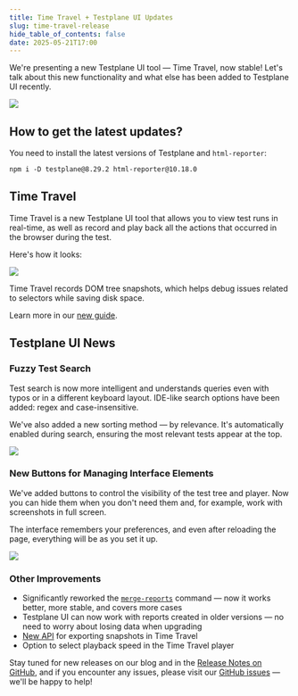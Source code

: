 ```yaml
---
title: Time Travel + Testplane UI Updates
slug: time-travel-release
hide_table_of_contents: false
date: 2025-05-21T17:00
---
```



We're presenting a new Testplane UI tool — Time Travel, now stable! Let's talk about this new functionality and what else has been added to Testplane UI recently.

![](/img/blog/time-travel.png)

<!-- truncate -->

## How to get the latest updates?

You need to install the latest versions of Testplane and `html-reporter`:

```shell
npm i -D testplane@8.29.2 html-reporter@10.18.0
```

## Time Travel

Time Travel is a new Testplane UI tool that allows you to view test runs in real-time, as well as record and play back all the actions that occurred in the browser during the test.

Here's how it looks:

![](/img/docs/guides/time-travel-demo.gif)

Time Travel records DOM tree snapshots, which helps debug issues related to selectors while saving disk space.

Learn more in our [new guide][time-travel-guide].

## Testplane UI News

### Fuzzy Test Search

Test search is now more intelligent and understands queries even with typos or in a different keyboard layout. IDE-like search options have been added: regex and case-insensitive.

We've also added a new sorting method — by relevance. It's automatically enabled during search, ensuring the most relevant tests appear at the top.

![](/img/blog/fuzzy-search.gif)

### New Buttons for Managing Interface Elements

We've added buttons to control the visibility of the test tree and player. Now you can hide them when you don't need them and, for example, work with screenshots in full screen.

The interface remembers your preferences, and even after reloading the page, everything will be as you set it up.

![](/img/blog/show-hide-buttons.gif)

### Other Improvements

-   Significantly reworked the [`merge-reports`](/docs/v8/html-reporter/html-reporter-commands/#merge-reports) command — now it works better, more stable, and covers more cases
-   Testplane UI can now work with reports created in older versions — no need to worry about losing data when upgrading
-   [New API](https://github.com/gemini-testing/html-reporter/releases/tag/v10.17.0) for exporting snapshots in Time Travel
-   Option to select playback speed in the Time Travel player

Stay tuned for new releases on our blog and in the [Release Notes on GitHub](https://github.com/gemini-testing/html-reporter/releases), and if you encounter any issues, please visit our [GitHub issues][gh-issues] — we'll be happy to help!

[gh-issues]: https://github.com/gemini-testing/testplane/issues
[time-travel-guide]: /docs/v8/guides/time-travel/
